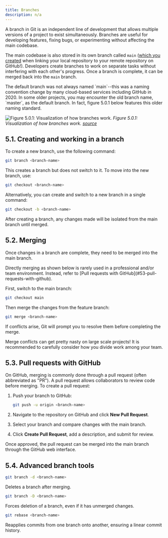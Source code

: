 ```yaml
---
title: Branches
description: n/a
---
```



A branch in Git is an independent line of development that allows multiple versions of a project to exist simultaneously. Branches are useful for developing features, fixing bugs, or experimenting without affecting the main codebase.

The main codebase is also stored in its own branch called `main` ([which you created](../repositories/#32-creating-and-linking-a-new-remote-repository-on-github) when linking your local repository to your remote repository on GitHub!). Developers create branches to work on separate tasks without interfering with each other's progress. Once a branch is complete, it can be merged back into the `main` branch.

<Aside type="tip" title="Naming Discrepancy">
The default branch was not always named `main`--this was a naming convention change by many cloud-based services including GitHub in 2020. In some older projects, you may encounter the old branch name, `master`, as the default branch. In fact, figure 5.0.1 below features this older naming standard.
</Aside>

![Figure 5.0.1: Visualization of how branches work.](../../../assets/figures/5.0.1.png)
*Figure 5.0.1: Visualization of how branches work. [source](https://learncsdesigns.medium.com/a-review-of-git-branching-strategies-3a519a0d7b2e)*

## 5.1. Creating and working in a branch

To create a new branch, use the following command:

```bash frame="none"
git branch <branch-name>
```

This creates a branch but does not switch to it. To move into the new branch, use:

```bash frame="none"
git checkout <branch-name>
```

Alternatively, you can create and switch to a new branch in a single command:

```bash frame="none"
git checkout -b <branch-name>
```

After creating a branch, any changes made will be isolated from the main branch until merged.

## 5.2. Merging

Once changes in a branch are complete, they need to be merged into the main branch. 

<Aside type="danger" title="Warning">
Directly merging as shown below is rarely used in a professional and/or team environment. Instead, refer to [Pull requests with GitHub](#53-pull-requests-with-github).
</Aside>

First, switch to the main branch:

```bash frame="none"
git checkout main
```
Then merge the changes from the feature branch:

```bash frame="none"
git merge <branch-name>
```

If conflicts arise, Git will prompt you to resolve them before completing the merge.
<Aside type="caution" title="Preventing Merge Conflicts">
Merge conflicts can get pretty nasty on large scale projects! It is recommended to carefully consider how you divide work among your team.
</Aside>


## 5.3. Pull requests with GitHub
On GitHub, merging is commonly done through a pull request (often abbreviated as "PR"). A pull request allows collaborators to review code before merging. To create a pull request:

<Steps>

1. Push your branch to GitHub:

   ```bash frame="none"
   git push -u origin <branch-name>
   ```

2. Navigate to the repository on GitHub and click **New Pull Request**.
3. Select your branch and compare changes with the main branch.
4. Click **Create Pull Request**, add a description, and submit for review.

</Steps>

Once approved, the pull request can be merged into the main branch through the GitHub web interface.


## 5.4. Advanced branch tools

```bash frame="none"
git branch -d <branch-name> 
```

Deletes a branch after merging.

```bash frame="none"
git branch -D <branch-name>
```

Forces deletion of a branch, even if it has unmerged changes.

```bash frame="none"
git rebase <branch-name>
```

Reapplies commits from one branch onto another, ensuring a linear commit history.
